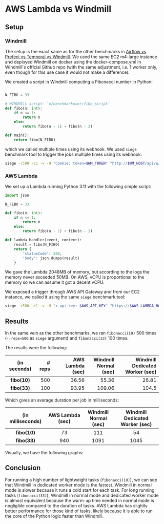 
# AWS Lambda vs Windmill

## Setup

### Windmill

The setup is the exact same as for the other benchmarks in [Airflow vs Prefect vs Temporal vs Windmill](../competitors/index.mdx). We used the same EC2 m4-large instance and deployed Windmill on docker using the docker-compose.yml in Windmill's official Github repo (with the same adjustment, i.e. 1 worker only, even though for this use case it would not make a difference).

We created a script in Windmill computing a Fibonacci number in Python:

```python

N_FIBO = 33

# WIMDMILL script: `u/benchmarkuser/fibo_script`
def fibo(n: int):
    if n <= 1:
        return n
    else:
        return fibo(n - 1) + fibo(n - 2)

def main():
    return fibo(N_FIBO)
```

which we called multiple times using its webhook. We used `siege` benchmark tool to trigger the jobs multiple times using its webhook:

```bash
siege -r500 -c1 -v -H "Cookie: token=$WM_TOKEN" "http://$WM_HOST/api/w/benchmarks/jobs/run_wait_result/p/u%2Fbenchmarksuser%2Ffibo_script"
```

### AWS Lambda

We set up a Lambda running Python 3.11 with the following simple script:

```python
import json

N_FIBO = 33

def fibo(n: int):
    if n <= 1:
        return n
    else:
        return fibo(n - 1) + fibo(n - 2)

def lambda_handler(event, context):
    result = fibo(N_FIBO)
    return {
        'statusCode': 200,
        'body': json.dumps(result)
    }
```

We gave the Lambda 2048MB of memory, but according to the logs the memory never exceeded 50MB. On AWS, vCPU is proportional to the memory so we can assume it got a decent vCPU.

We exposed a trigger through AWS API Gateway and from our EC2 instance, we called it using the same `siege` benchmark tool:

```bash
siege -r500 -c1 -v -H "x-api-key: $AWS_API_KEY" "https://$AWS_LAMBDA_HOST/default/fibo_lambda"
```

## Results

In the same vein as the other benchmarks, we ran `fibonacci(10)` 500 times (`--reps=500` as `siege` argument) and `fibonacci(33)` 100 times.

The results were the following:

| **(in seconds)** | **# reps** | **AWS Lambda (sec)** | **Windmill<br />Normal (sec)** | **Windmill<br />Dedicated Worker (sec)** |
| :--------------: | ---------: | -------------------: | -----------------------------: | ---------------------------------------: |
|   **fibo(10)**   |        500 |                36.56 |                          55.36 |                                    26.81 |
|   **fibo(33)**   |        100 |                93.95 |                         109.06 |                                    104.5 |

Which gives an average duration per job in milliseconds:

| **(in milliseconds)** | **AWS Lambda (sec)** | **Windmill<br />Normal (sec)** | **Windmill<br />Dedicated Worker (sec)** |
| :-------------------: | :------------------: | :----------------------------: | :--------------------------------------: |
|     **fibo(10)**      |          73          |              111               |                    54                    |
|     **fibo(33)**      |         940          |              1091              |                   1045                   |

Visually, we have the following graphs:

<div class="grid">
	<TaskDurationBarChart
		title="500 times fibonacci(10)"
		xTitle="Duration (in seconds)"
		labels={[['AWS Lambda'], ['Windmill', 'Normal'], ['Windmill', 'Dedicated Worker']]}
		rawData={[
			[[0.0], [36.56]],
			[[0.0], [55.36]],
			[[0.0], [26.81]]
		]}
	/>
</div>

<div class="grid">
	<TaskDurationBarChart
		title="100 times fibonacci(33)"
		xTitle="Duration (in seconds)"
		labels={[['AWS Lambda'], ['Windmill', 'Normal'], ['Windmill', 'Dedicated Worker']]}
		rawData={[
			[[0.0], [93.95]],
			[[0.0], [109.06]],
			[[0.0], [104.5]]
		]}
	/>
</div>

## Conclusion

For running a high number of lightweight tasks (`fibonacci(10)`), we can see that Windmill in dedicated worker mode is the fastest. Windmill in normal mode is slower because it runs a cold start for each task.
For long running tasks (`fibonacci(33)`), Windmill in normal mode and dedicated worker mode is almost equivalent because the warm-up time needed in normal mode is negligible compared to the duration of tasks. AWS Lambda has slightly better performance for those kind of tasks, likely because it is able to run the core of the Python logic faster than Windmill.
